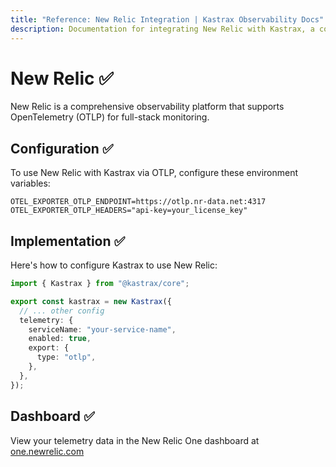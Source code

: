 ```yaml
---
title: "Reference: New Relic Integration | Kastrax Observability Docs"
description: Documentation for integrating New Relic with Kastrax, a comprehensive observability platform supporting OpenTelemetry for full-stack monitoring.
---
```


# New Relic ✅

New Relic is a comprehensive observability platform that supports OpenTelemetry (OTLP) for full-stack monitoring.

## Configuration ✅

To use New Relic with Kastrax via OTLP, configure these environment variables:

```env
OTEL_EXPORTER_OTLP_ENDPOINT=https://otlp.nr-data.net:4317
OTEL_EXPORTER_OTLP_HEADERS="api-key=your_license_key"
```

## Implementation ✅

Here's how to configure Kastrax to use New Relic:

```typescript
import { Kastrax } from "@kastrax/core";

export const kastrax = new Kastrax({
  // ... other config
  telemetry: {
    serviceName: "your-service-name",
    enabled: true,
    export: {
      type: "otlp",
    },
  },
});
```

## Dashboard ✅

View your telemetry data in the New Relic One dashboard at [one.newrelic.com](https://one.newrelic.com)
